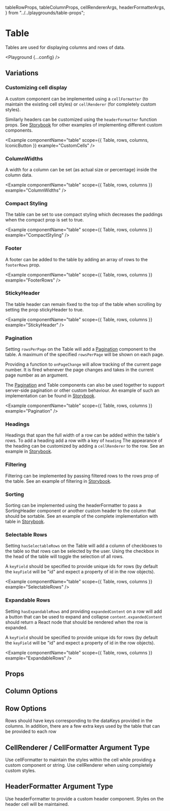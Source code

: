   tableRowProps,
  tableColumnProps,
  cellRendererArgs,
  headerFormatterArgs,
} from "../../playgrounds/table-props";

# Table

Tables are used for displaying columns and rows of data.

<Playground {...config} />

## Variations

### Customizing cell display

A custom component can be implemented using a `cellFormatter` (to maintain the existing cell styles) or `cellRenderer` (for completely custom styles).

Similarly headers can be customized using the `headerFormatter` function props. See [Storybook](STORYBOOK_LINK) for other examples of implementing different custom components.

<Example
  componentName="table"
  scope={{ Table, rows, columns, IconicButton }}
  example="CustomCells"
/>

### ColumnWidths

A width for a column can be set (as actual size or percentage) inside the column data.

<Example
  componentName="table"
  scope={{ Table, rows, columns }}
  example="ColumnWidths"
/>

### Compact Styling

The table can be set to use compact styling which decreases the paddings when the compact prop is set to true.

<Example
  componentName="table"
  scope={{ Table, rows, columns }}
  example="CompactStyling"
/>

### Footer

A footer can be added to the table by adding an array of rows to the `footerRows` prop.

<Example
  componentName="table"
  scope={{ Table, rows, columns }}
  example="FooterRows"
/>

### StickyHeader

The table header can remain fixed to the top of the table when scrolling by setting the prop stickyHeader to true.

<Example
  componentName="table"
  scope={{ Table, rows, columns }}
  example="StickyHeader"
/>

### Pagination

Setting `rowsPerPage` on the Table will add a [Pagination](/pagination) component to the table. A maximum of the specified `rowsPerPage` will be shown on each page.

Providing a function to `onPageChange` will allow tracking of the current page number. It is fired whenever the page changes and takes in the current page number as an argument.

The [Pagination](/pagination) and Table components can also be used together to support server-side pagination or other custom behaviour. An example of such an implementation can be found in [Storybook](STORYBOOK_LINK).

<Example
  componentName="table"
  scope={{ Table, rows, columns }}
  example="Pagination"
/>

### Headings

Headings that span the full width of a row can be added within the table's rows. To add a heading add a row with a key of `heading` The appearance of the heading can be customized by adding a `cellRenderer` to the row. See an example in [Storybook](STORYBOOK_LINK).

### Filtering

Filtering can be implemented by passing filtered rows to the rows prop of the table. See an example of filtering in [Storybook](STORYBOOK_LINK).

### Sorting

Sorting can be implemented using the headerFormatter to pass a SortingHeader component or another custom header to the column that should be sortable. See an example of the complete implementation with table in [Storybook](STORYBOOK_LINK).

### Selectable Rows

Setting `hasSelectableRows` on the Table will add a column of checkboxes to the table so that rows can be selected by the user. Using the checkbox in the head of the table will toggle the selection of all rows.

A `keyField` should be specified to provide unique ids for rows (by default the `keyField` will be "id" and expect a property of id in the row objects).

<Example
  componentName="table"
  scope={{ Table, rows, columns }}
  example="SelectableRows"
/>

### Expandable Rows

Setting `hasExpandableRows` and providing `expandedContent` on a row will add a button that can be used to expand and collapse `content.expandedContent` should return a React node that should be rendered when the row is expanded.

A `keyField` should be specified to provide unique ids for rows (by default the `keyField` will be "id" and expect a property of id in the row objects).

<Example
  componentName="table"
  scope={{ Table, rows, columns }}
  example="ExpandableRows"
/>

## Props

<PropsTable propsConfig={config.props} />

## Column Options

<PropsTable propsConfig={tableColumnProps} />

## Row Options

Rows should have keys corresponding to the dataKeys provided in the columns. In addition, there are a few extra keys used by the table that can be provided to each row

<PropsTable propsConfig={tableRowProps} />

## CellRenderer / CellFormatter Argument Type

Use cellFormatter to maintain the styles within the cell while providing a custom component or string. Use cellRenderer when using completely custom styles.

<PropsTable propsConfig={cellRendererArgs} />

## HeaderFormatter Argument Type

Use headerFormatter to provide a custom header component. Styles on the header cell will be maintained.

<PropsTable propsConfig={headerFormatterArgs} />
